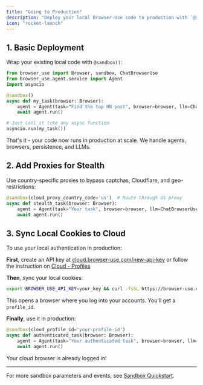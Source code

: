 ```yaml
---
title: "Going to Production"
description: "Deploy your local Browser-Use code to production with `@sandbox` wrapper, and scale to millions of agents"
icon: "rocket-launch"
---
```


## 1. Basic Deployment

Wrap your existing local code with `@sandbox()`:

```python
from browser_use import Browser, sandbox, ChatBrowserUse
from browser_use.agent.service import Agent
import asyncio

@sandbox()
async def my_task(browser: Browser):
    agent = Agent(task="Find the top HN post", browser=browser, llm=ChatBrowserUse())
    await agent.run()

# Just call it like any async function
asyncio.run(my_task())
```


That's it - your code now runs in production at scale. We handle agents, browsers, persistence, and LLMs.

## 2. Add Proxies for Stealth

Use country-specific proxies to bypass captchas, Cloudflare, and geo-restrictions:

```python
@sandbox(cloud_proxy_country_code='us')  # Route through US proxy
async def stealth_task(browser: Browser):
    agent = Agent(task="Your task", browser=browser, llm=ChatBrowserUse())
    await agent.run()
```

## 3. Sync Local Cookies to Cloud

To use your local authentication in production:

**First**, create an API key at [cloud.browser-use.com/new-api-key](https://cloud.browser-use.com/new-api-key) or follow the instruction on [Cloud - Profiles](https://cloud.browser-use.com/dashboard/settings?tab=profiles)

**Then**, sync your local cookies:

```bash
export BROWSER_USE_API_KEY=your_key && curl -fsSL https://browser-use.com/profile.sh | sh
```

This opens a browser where you log into your accounts. You'll get a `profile_id`.

**Finally**, use it in production:

```python
@sandbox(cloud_profile_id='your-profile-id')
async def authenticated_task(browser: Browser):
    agent = Agent(task="Your authenticated task", browser=browser, llm=ChatBrowserUse())
    await agent.run()
```

Your cloud browser is already logged in!

---

For more sandbox parameters and events, see [Sandbox Quickstart](/customize/sandbox/quickstart).
